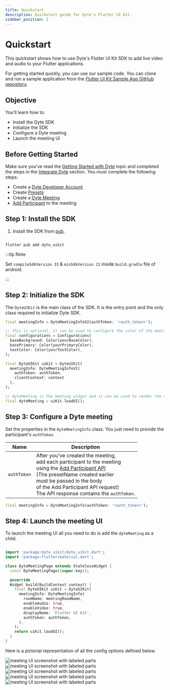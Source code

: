 ```yaml
---
title: Quickstart
description: Quickstart guide for Dyte's Flutter UI Kit.
sidebar_position: 2
---
```


# Quickstart

This quickstart shows how to use Dyte's Flutter UI Kit SDK to add live video and
audio to your Flutter applications.

For getting started quickly, you can use our sample code. You can clone and run
a sample application from the
[Flutter UI Kit Sample App GitHub repository](https://github.com/dyte-io/mobile-samples/tree/main/flutter_uikit).

## Objective

You’ll learn how to:

- Install the Dyte SDK
- Initialize the SDK
- Configure a Dyte meeting
- Launch the meeting UI

## Before Getting Started

Make sure you've read the
[Getting Started with Dyte](https://docs.dyte.io/getting-started) topic and
completed the steps in the
[Integrate Dyte](https://docs.dyte.io/getting-started#integrate-dyte) section.
You must complete the following steps:

- Create a [Dyte Developer Account](https://dev.dyte.io/)
- Create [Presets](https://dev.dyte.io/roles-presets)
- Create a
  [Dyte Meeting](https://docs.dyte.io/api/?v=v2#/operations/create_meeting)
- [Add Participant](https://docs.dyte.io/api/?v=v2#/operations/add_participant)
  to the meeting

## Step 1: Install the SDK

1. Install the SDK from [pub](https://pub.dev).

```shell

flutter pub add dyte_uikit

```

:::tip Note

Set `compileSdkVersion 33` & `minSdkVersion 21` inside `build.gradle` file of
android.

:::

## Step 2: Initialize the SDK

The `DyteUIKit` is the main class of the SDK. It is the entry point and the only
class required to initialize Dyte SDK.

```dart
final meetingInfo = DyteMeetingInfoV2(authToken: '<auth_token>');

// This is optional, it can be used to configure the color of the meeting.
final configurations = Configurations(
  baseBackground: Color(yourBaseColor),
  basePrimary: Color(yourPrimaryColor),
  textColor: Color(yourTextColor),
);

final DyteUIKit uiKit = DyteUIKit(
  meetingInfo: DyteMeetingInfoV2(
    authToken: authToken,
    clientContext: context
  ),
);

// dyteMeeting is the meeting widget and it can be used to render the uikit.
final dyteMeeting = uiKit.loadUI();

```

## Step 3: Configure a Dyte meeting

Set the properties in the `DyteMeetingInfo` class. You just need to provide the
participant's `authToken`.

| Name        | Description                                                                                                                                                                                                                                                                                                                                   |
| ----------- | --------------------------------------------------------------------------------------------------------------------------------------------------------------------------------------------------------------------------------------------------------------------------------------------------------------------------------------------- |
| `authToken` | After you've created the meeting, <br/> add each participant to the meeting <br/> using the [Add Participant API](https://docs.dyte.io/api?v=v2#/operations/add_participant)<br/> (The presetName created earlier <br/> must be passed in the body <br/> of the Add Participant API request) <br/> The API response contains the `authToken`. |

```dart
final meetingInfo = DyteMeetingInfo(authToken: '<auth_token>');
```

## Step 4: Launch the meeting UI

To launch the meeting UI all you need to do is add the `dyteMeeting` as a child.

```dart

import 'package:dyte_uikit/dyte_uikit.dart';
import 'package:flutter/material.dart';

class DyteMeetingPage extends StatelessWidget {
  const DyteMeetingPage({super.key});

  @override
  Widget build(BuildContext context) {
    final DyteUIKit uiKit = DyteUIKit(
      meetingInfo: DyteMeetingInfo(
        roomName: meetingRoomName,
        enableAudio: true,
        enableVideo: true,
        displayName: 'Flutter UI kit',
        authToken: authToken,
      ),
    );
    return uiKit.loadUI();
  }
}


```

Here is a pictorial representation of all the config options defined below.

![meeting UI screenshot with labeled parts](/static/mobile/0.x.x/flutter-setup-page.png)
![meeting UI screenshot with labeled parts](/static/mobile/0.x.x/flutter-video-call.png)
![meeting UI screenshot with labeled parts](/static/mobile/0.x.x/flutter-participant-list.png)
![meeting UI screenshot with labeled parts](/static/mobile/0.x.x/flutter-advanced-features.png)
![meeting UI screenshot with labeled parts](/static/mobile/0.x.x/flutter-chat.png)

